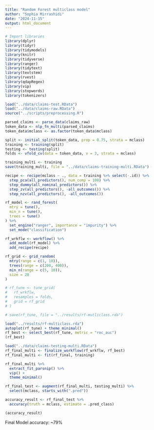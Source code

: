 ```yaml
---
title: "Random Forest multiclass model"
author: "Sophia Mirrashidi"
date: "2024-11-15"
output: html_document
---
```


```r
# Import libraries
library(dplyr)
library(tidyr)
library(tidymodels)
library(knitr)
library(tidyverse)
library(ranger)
library(tidytext)
library(textstem)
library(rvest)
library(qdapRegex)
library(vip)
library(stopwords)
library(tokenizers)

load("../data/claims-test.RData")
load("../data/claims-raw.RData")
source("../scripts/preprocessing.R")
```


```r
parsed_claims <- parse_data(claims_raw)
token_data <- nlp_fn_multi(parsed_claims)
token_data$mclass <- as.factor(token_data$mclass)

split <- initial_split(token_data, prop = 0.75, strata = mclass)
training <- training(split)
testing <- testing(split)
folds <- vfold_cv(data = token_data, v = 3, strata = mclass)

training_multi <- training
save(training_multi, file = "../data/claims-training-multi.RData")

recipe <- recipe(mclass ~ ., data = training %>% select(-.id)) %>%
  step_pca(all_predictors(), num_comp = 100) %>%
  step_dummy(all_nominal_predictors()) %>%
  step_zv(all_predictors(), -all_outcomes()) %>%
  step_nzv(all_predictors(), -all_outcomes())
```

```r
rf_model <- rand_forest(
  mtry = tune(),
  min_n = tune(),
  trees = tune()
) %>%
  set_engine("ranger", importance = "impurity") %>%
  set_mode("classification")

rf_wrkflw <- workflow() %>%
  add_model(rf_model) %>%
  add_recipe(recipe)

rf_grid <- grid_random(
  mtry(range = c(1, 10)),
  trees(range = c(200, 400)),
  min_n(range = c(5, 10)),
  size = 20
)
```

```r
# rf_tune <- tune_grid(
#   rf_wrkflw,
#   resamples = folds,
#   grid = rf_grid
# )

# save(rf_tune, file = "../results/rf-mutliclass.rda")
```

```r
load("../results/rf-multiclass.rda")
autoplot(rf_tune) + theme_minimal()
rf_best <- select_best(rf_tune, metric = "roc_auc")
(rf_best)
```

```r
load("../data/claims-testing-multi.RData")
rf_final_multi <- finalize_workflow(rf_wrkflw, rf_best)
rf_final_multi <- fit(rf_final, training)

rf_final_multi %>%
  extract_fit_parsnip() %>%
  vip() +
  theme_minimal()

rf_final_test <- augment(rf_final_multi, testing_multi) %>%
  select(mclass, starts_with(".pred"))

accuracy_result <- rf_final_test %>%
  accuracy(truth = mclass, estimate = .pred_class)

(accuracy_result)
```
Final Model accuracy: ~79%